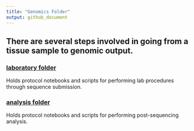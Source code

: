 ```yaml
---
title: "Genomics Folder"
output: github_document
---
```


## There are several steps involved in going from a tissue sample to genomic output.

### [laboratory folder](https://github.com/pinskylab/pinskylab_methods/tree/master/genomics/laboratory)
Holds protocol notebooks and scripts for performing lab procedures through sequence submission.

### [analysis folder](https://github.com/pinskylab/pinskylab_methods/tree/master/genomics/analysis)
Holds protocol notebooks and scripts for performing post-sequencing analysis.
